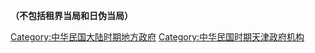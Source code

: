 '''（不包括租界当局和日伪当局）'''

[[Category:中华民国大陆时期地方政府|Category:中华民国大陆时期地方政府]]
[[Category:中华民国时期天津政府机构|Category:中华民国时期天津政府机构]]